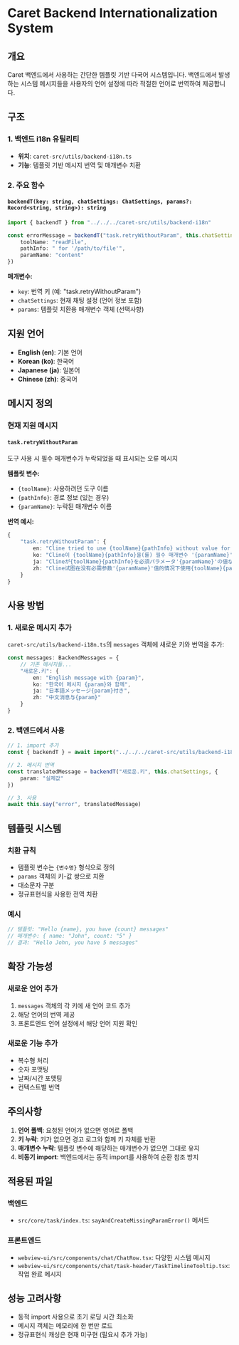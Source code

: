 # Caret Backend Internationalization System

## 개요

Caret 백엔드에서 사용하는 간단한 템플릿 기반 다국어 시스템입니다. 백엔드에서 발생하는 시스템 메시지들을 사용자의 언어 설정에 따라 적절한 언어로 번역하여 제공합니다.

## 구조

### 1. 백엔드 i18n 유틸리티
- **위치**: `caret-src/utils/backend-i18n.ts`
- **기능**: 템플릿 기반 메시지 번역 및 매개변수 치환

### 2. 주요 함수

#### `backendT(key: string, chatSettings: ChatSettings, params?: Record<string, string>): string`

```typescript
import { backendT } from "../../../caret-src/utils/backend-i18n"

const errorMessage = backendT("task.retryWithoutParam", this.chatSettings, {
    toolName: "readFile",
    pathInfo: " for '/path/to/file'",
    paramName: "content"
})
```

**매개변수:**
- `key`: 번역 키 (예: "task.retryWithoutParam")
- `chatSettings`: 현재 채팅 설정 (언어 정보 포함)
- `params`: 템플릿 치환용 매개변수 객체 (선택사항)

## 지원 언어

- **English (en)**: 기본 언어
- **Korean (ko)**: 한국어
- **Japanese (ja)**: 일본어  
- **Chinese (zh)**: 중국어

## 메시지 정의

### 현재 지원 메시지

#### `task.retryWithoutParam`
도구 사용 시 필수 매개변수가 누락되었을 때 표시되는 오류 메시지

**템플릿 변수:**
- `{toolName}`: 사용하려던 도구 이름
- `{pathInfo}`: 경로 정보 (있는 경우)
- `{paramName}`: 누락된 매개변수 이름

**번역 예시:**
```typescript
{
    "task.retryWithoutParam": {
        en: "Cline tried to use {toolName}{pathInfo} without value for required parameter '{paramName}'. Retrying...",
        ko: "Cline이 {toolName}{pathInfo}을(를) 필수 매개변수 '{paramName}' 값 없이 사용하려고 했습니다. 재시도 중...",
        ja: "Clineが{toolName}{pathInfo}を必須パラメータ'{paramName}'の値なしで使用しようとしました。再試行中...",
        zh: "Cline试图在没有必需参数'{paramName}'值的情况下使用{toolName}{pathInfo}。重试中..."
    }
}
```

## 사용 방법

### 1. 새로운 메시지 추가

`caret-src/utils/backend-i18n.ts`의 `messages` 객체에 새로운 키와 번역을 추가:

```typescript
const messages: BackendMessages = {
    // 기존 메시지들...
    "새로운.키": {
        en: "English message with {param}",
        ko: "한국어 메시지 {param}와 함께",
        ja: "日本語メッセージ{param}付き",
        zh: "中文消息与{param}"
    }
}
```

### 2. 백엔드에서 사용

```typescript
// 1. import 추가
const { backendT } = await import("../../../caret-src/utils/backend-i18n")

// 2. 메시지 번역
const translatedMessage = backendT("새로운.키", this.chatSettings, {
    param: "실제값"
})

// 3. 사용
await this.say("error", translatedMessage)
```

## 템플릿 시스템

### 치환 규칙
- 템플릿 변수는 `{변수명}` 형식으로 정의
- `params` 객체의 키-값 쌍으로 치환
- 대소문자 구분
- 정규표현식을 사용한 전역 치환

### 예시
```typescript
// 템플릿: "Hello {name}, you have {count} messages"
// 매개변수: { name: "John", count: "5" }
// 결과: "Hello John, you have 5 messages"
```

## 확장 가능성

### 새로운 언어 추가
1. `messages` 객체의 각 키에 새 언어 코드 추가
2. 해당 언어의 번역 제공
3. 프론트엔드 언어 설정에서 해당 언어 지원 확인

### 새로운 기능 추가
- 복수형 처리
- 숫자 포맷팅
- 날짜/시간 포맷팅
- 컨텍스트별 번역

## 주의사항

1. **언어 폴백**: 요청된 언어가 없으면 영어로 폴백
2. **키 누락**: 키가 없으면 경고 로그와 함께 키 자체를 반환
3. **매개변수 누락**: 템플릿 변수에 해당하는 매개변수가 없으면 그대로 유지
4. **비동기 import**: 백엔드에서는 동적 import를 사용하여 순환 참조 방지

## 적용된 파일

### 백엔드
- `src/core/task/index.ts`: `sayAndCreateMissingParamError()` 메서드

### 프론트엔드  
- `webview-ui/src/components/chat/ChatRow.tsx`: 다양한 시스템 메시지
- `webview-ui/src/components/chat/task-header/TaskTimelineTooltip.tsx`: 작업 완료 메시지

## 성능 고려사항

- 동적 import 사용으로 초기 로딩 시간 최소화
- 메시지 객체는 메모리에 한 번만 로드
- 정규표현식 캐싱은 현재 미구현 (필요시 추가 가능) 